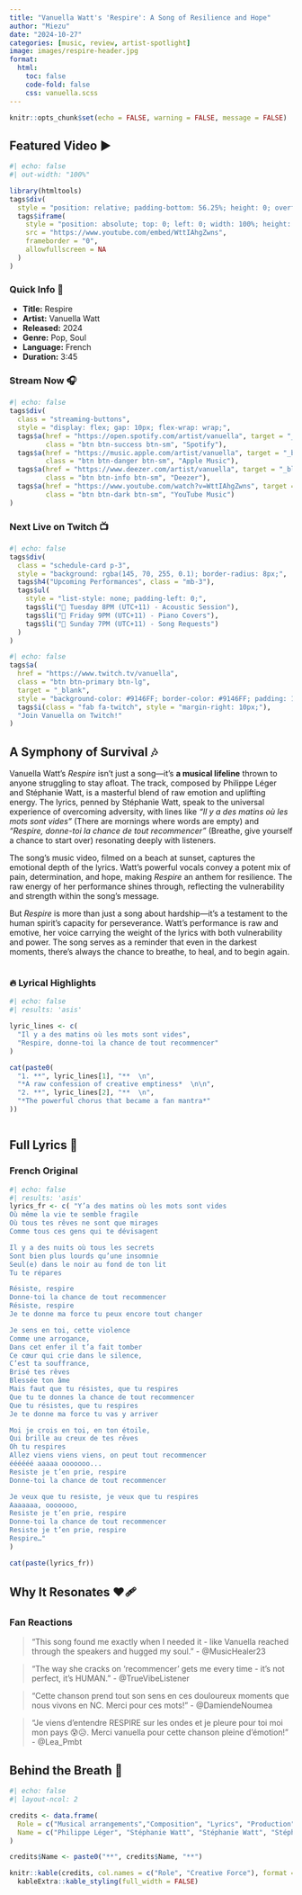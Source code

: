 ```yaml
---
title: "Vanuella Watt's 'Respire': A Song of Resilience and Hope"
author: "Miezu"
date: "2024-10-27"
categories: [music, review, artist-spotlight]
image: images/respire-header.jpg
format:
  html:
    toc: false
    code-fold: false
    css: vanuella.scss
---
```


```r
knitr::opts_chunk$set(echo = FALSE, warning = FALSE, message = FALSE)
```

::: {.callout-note icon="false"}
## **Featured Video** ▶️

```r
#| echo: false
#| out-width: "100%"

library(htmltools)
tags$div(
  style = "position: relative; padding-bottom: 56.25%; height: 0; overflow: hidden;",
  tags$iframe(
    style = "position: absolute; top: 0; left: 0; width: 100%; height: 100%;",
    src = "https://www.youtube.com/embed/WttIAhgZwns",
    frameborder = "0",
    allowfullscreen = NA
  )
)
```
:::

::: {.grid .song-info-card .mb-4}
::: {.g-col-12 .g-col-md-6}
### Quick Info 🎵
- **Title:** Respire
- **Artist:** Vanuella Watt
- **Released:** 2024
- **Genre:** Pop, Soul
- **Language:** French
- **Duration:** 3:45

::: {.mt-3}
### Stream Now 🎧
```r
#| echo: false
tags$div(
  class = "streaming-buttons",
  style = "display: flex; gap: 10px; flex-wrap: wrap;",
  tags$a(href = "https://open.spotify.com/artist/vanuella", target = "_blank",
         class = "btn btn-success btn-sm", "Spotify"),
  tags$a(href = "https://music.apple.com/artist/vanuella", target = "_blank",
         class = "btn btn-danger btn-sm", "Apple Music"),
  tags$a(href = "https://www.deezer.com/artist/vanuella", target = "_blank",
         class = "btn btn-info btn-sm", "Deezer"),
  tags$a(href = "https://www.youtube.com/watch?v=WttIAhgZwns", target = "_blank",
         class = "btn btn-dark btn-sm", "YouTube Music")
)
```
:::
:::

::: {.g-col-12 .g-col-md-6}
### Next Live on Twitch 📺
```r
#| echo: false
tags$div(
  class = "schedule-card p-3",
  style = "background: rgba(145, 70, 255, 0.1); border-radius: 8px;",
  tags$h4("Upcoming Performances", class = "mb-3"),
  tags$ul(
    style = "list-style: none; padding-left: 0;",
    tags$li("🎤 Tuesday 8PM (UTC+11) - Acoustic Session"),
    tags$li("🎹 Friday 9PM (UTC+11) - Piano Covers"),
    tags$li("🎸 Sunday 7PM (UTC+11) - Song Requests")
  )
)
```
:::
:::

::: {.text-center .mt-4 .mb-4}
```r
#| echo: false
tags$a(
  href = "https://www.twitch.tv/vanuella",
  class = "btn btn-primary btn-lg",
  target = "_blank",
  style = "background-color: #9146FF; border-color: #9146FF; padding: 15px 30px; font-size: 1.2em;",
  tags$i(class = "fab fa-twitch", style = "margin-right: 10px;"),
  "Join Vanuella on Twitch!"
)
```
:::

## **A Symphony of Survival** 🎶

Vanuella Watt's *Respire* isn't just a song—it's **a musical lifeline** thrown to anyone struggling to stay afloat. The track, composed by Philippe Léger and Stéphanie Watt, is a masterful blend of raw emotion and uplifting energy. The lyrics, penned by Stéphanie Watt, speak to the universal experience of overcoming adversity, with lines like *"Il y a des matins où les mots sont vides"* (There are mornings where words are empty) and *"Respire, donne-toi la chance de tout recommencer"* (Breathe, give yourself a chance to start over) resonating deeply with listeners.

The song's music video, filmed on a beach at sunset, captures the emotional depth of the lyrics. Watt's powerful vocals convey a potent mix of pain, determination, and hope, making *Respire* an anthem for resilience. The raw energy of her performance shines through, reflecting the vulnerability and strength within the song's message.

But *Respire* is more than just a song about hardship—it's a testament to the human spirit's capacity for perseverance. Watt's performance is raw and emotive, her voice carrying the weight of the lyrics with both vulnerability and power. The song serves as a reminder that even in the darkest moments, there's always the chance to breathe, to heal, and to begin again.

::::: columns
::: {.column width="65%"}

### 🔥 **Lyrical Highlights**

```r
#| echo: false
#| results: 'asis'

lyric_lines <- c(
  "Il y a des matins où les mots sont vides",
  "Respire, donne-toi la chance de tout recommencer"
)

cat(paste0(
  "1. **", lyric_lines[1], "**  \n",
  "*A raw confession of creative emptiness*  \n\n",
  "2. **", lyric_lines[2], "**  \n", 
  "*The powerful chorus that became a fan mantra*"
))
```

:::
:::::

## **Full Lyrics** 📝

::: {.panel-tabset .nav-pills}
### French Original

```r
#| echo: false
#| results: 'asis'
lyrics_fr <- c( "Y’a des matins où les mots sont vides
Où même la vie te semble fragile
Où tous tes rêves ne sont que mirages 
Comme tous ces gens qui te dévisagent

Il y a des nuits où tous les secrets
Sont bien plus lourds qu’une insomnie
Seul(e) dans le noir au fond de ton lit
Tu te répares

Résiste, respire
Donne-toi la chance de tout recommencer
Résiste, respire 
Je te donne ma force tu peux encore tout changer

Je sens en toi, cette violence
Comme une arrogance,
Dans cet enfer il t’a fait tomber
Ce cœur qui crie dans le silence,
C’est ta souffrance,
Brisé tes rêves
Blessée ton âme
Mais faut que tu résistes, que tu respires
Que tu te donnes la chance de tout recommencer
Que tu résistes, que tu respires
Je te donne ma force tu vas y arriver

Moi je crois en toi, en ton étoile,
Qui brille au creux de tes rêves
Oh tu respires
Allez viens viens viens, on peut tout recommencer
éééééé aaaaa ooooooo...
Resiste je t’en prie, respire
Donne-toi la chance de tout recommencer

Je veux que tu resiste, je veux que tu respires
Aaaaaaa, ooooooo,
Resiste je t’en prie, respire
Donne-toi la chance de tout recommencer
Resiste je t’en prie, respire
Respire…"
)

cat(paste(lyrics_fr))
```
:::

## **Why It Resonates** ❤️🩹

::: {.callout-tip icon="false"}
### **Fan Reactions**

> "This song found me exactly when I needed it - like Vanuella reached through the speakers and hugged my soul." - @MusicHealer23

> "The way she cracks on 'recommencer' gets me every time - it's not perfect, it's HUMAN." - @TrueVibeListener

> "Cette chanson prend tout son sens en ces douloureux moments que nous vivons en NC. Merci pour ces mots!" - @DamiendeNoumea

> "Je viens d'entendre RESPIRE sur les ondes et je pleure pour toi moi mon pays 😰😥. Merci vanuella pour cette chanson pleine d'émotion!" - @Lea_Pmbt

:::

## **Behind the Breath** 🎤

```r
#| echo: false
#| layout-ncol: 2

credits <- data.frame(
  Role = c("Musical arrangements","Composition", "Lyrics", "Production", "Direction"),
  Name = c("Philippe Léger", "Stéphanie Watt", "Stéphanie Watt", "Stéphanie Watt", "Stéphanie Watt")
)

credits$Name <- paste0("**", credits$Name, "**")

knitr::kable(credits, col.names = c("Role", "Creative Force"), format = "html") |>
  kableExtra::kable_styling(full_width = FALSE)
```